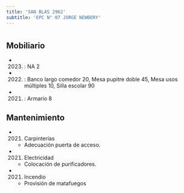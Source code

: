 ```yaml
---
title: 'SAN BLAS 2962'
subtitle: 'EPC N° 07 JORGE NEWBERY'
---
```


#


## Mobiliario

*  (2023) : NA 2 

*  (2022) : Banco largo comedor 20, Mesa pupitre doble 45, Mesa usos múltiples 10, Silla escolar 90 

*  (2021) : Armario 8 





## Mantenimiento

*  (2021) Carpinterías 
    + Adecuación puerta de acceso.

*  (2021) Electricidad 
    + Colocación de purificadores.

*  (2021) Incendio 
    + Provisión de matafuegos



